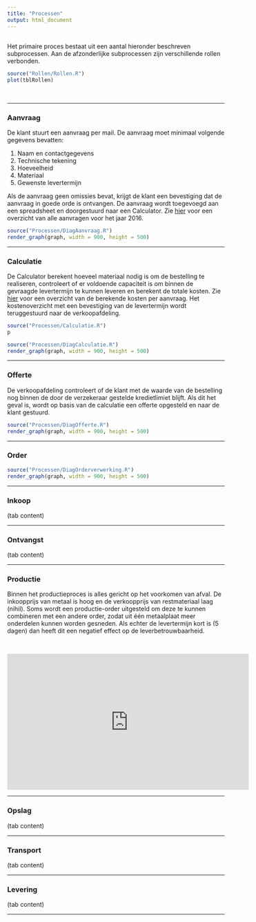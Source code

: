 ```yaml
---
title: "Processen"
output: html_document
---
```


## {.tabset}

Het primaire proces bestaat uit een aantal hieronder beschreven subprocessen. Aan de afzonderlijke subprocessen zijn verschillende rollen verbonden.

```r
source("Rollen/Rollen.R")
plot(tblRollen)
```

<br>
<hr>

### Aanvraag
De klant stuurt een aanvraag per mail. De aanvraag moet minimaal volgende gegevens bevatten:

1. Naam en contactgegevens
2. Technische tekening
3. Hoeveelheid
4. Materiaal
5. Gewenste levertermijn

Als de aanvraag geen omissies bevat, krijgt de klant een bevestiging dat de aanvraag in goede orde is ontvangen. De aanvraag wordt toegevoegd aan een spreadsheet en doorgestuurd naar een Calculator. Zie [hier](https://raw.githubusercontent.com/witusj/SteelBlazers/master/aanvragen.csv) voor een overzicht van alle aanvragen voor het jaar 2016. 

```r
source("Processen/DiagAanvraag.R")
render_graph(graph, width = 900, height = 500)
```

<hr>

### Calculatie
De Calculator berekent hoeveel materiaal nodig is om de bestelling te realiseren, controleert of er voldoende capaciteit is om binnen de gevraagde levertermijn te kunnen leveren en berekent de totale kosten.
Zie [hier](https://raw.githubusercontent.com/witusj/SteelBlazers/master/kosten.csv) voor een overzicht van de berekende kosten per aanvraag. Het kostenoverzicht met een bevestiging van de levertermijn wordt teruggestuurd naar de verkoopafdeling.

```r
source("Processen/Calculatie.R")
p
```

```r
source("Processen/DiagCalculatie.R")
render_graph(graph, width = 900, height = 500)
```
<hr>

### Offerte
De verkoopafdeling controleert of de klant met de waarde van de bestelling nog binnen de door de verzekeraar gestelde kredietlimiet blijft. Als dit het geval is, wordt op basis van de calculatie een offerte opgesteld en naar de klant gestuurd.

```r
source("Processen/DiagOfferte.R")
render_graph(graph, width = 900, height = 500)
```


<hr>

### Order

```r
source("Processen/DiagOrderverwerking.R")
render_graph(graph, width = 900, height = 500)
```
<hr>

### Inkoop

(tab content)
<hr>

### Ontvangst

(tab content)
<hr>

### Productie
Binnen het productieproces is alles gericht op het voorkomen van afval. De inkoopprijs van metaal is hoog en de verkoopprijs van restmateriaal laag (nihil). Soms wordt een productie-order uitgesteld om deze te kunnen combineren met een andere order, zodat uit één metaalplaat meer onderdelen kunnen worden gesneden. Als echter de levertermijn kort is (5 dagen) dan heeft dit een negatief effect op de leverbetrouwbaarheid.

<br>

<iframe width="560" height="315" src="https://www.youtube.com/embed/AMJ8NaQ2b-w" frameborder="0" allowfullscreen></iframe>

<hr>

### Opslag

(tab content)
<hr>

### Transport

(tab content)
<hr>

### Levering

(tab content)
<hr>
